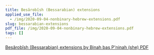 ```yaml
---
title: Besărobĭsh (Bessarabian) extensions
applied_use_file:
  - /img/2020-09-04-nonbinary-hebrew-extensions.pdf
slug: bessarabian-extensions
pdf_file: /img/2020-09-04-nonbinary-hebrew-extensions.pdf
tags: []
---
```

[Besărobĭsh (Bessarabian) extensions by Binah bas P'ninah (she) PDF](/img/2020-09-04-nonbinary-hebrew-extensions.pdf)

<PdfViewer frontMatter={frontMatter} />
